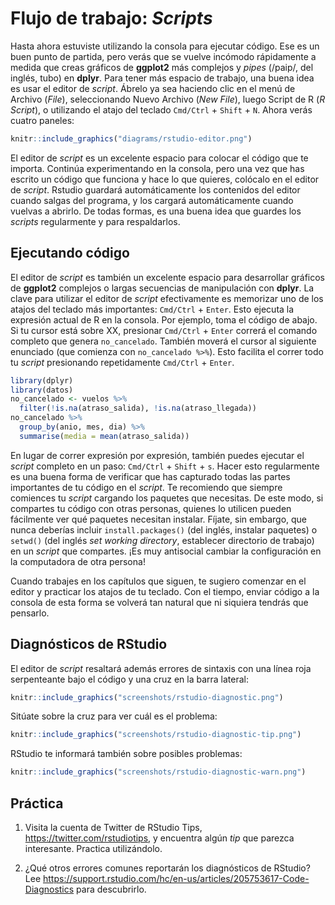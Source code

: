 # Flujo de trabajo: *Scripts*

Hasta ahora estuviste utilizando la consola para ejecutar código. Ese es un buen punto de partida, pero verás que se vuelve incómodo rápidamente a medida que creas gráficos de **ggplot2** más complejos y *pipes* (/paip/, del inglés, tubo) en **dplyr**. Para tener más espacio de trabajo, una buena idea es usar el editor de *script*. Ábrelo ya sea haciendo clic en el menú de Archivo (*File*), seleccionando Nuevo Archivo (*New File*), luego Script de R (*R Script*), o utilizando el atajo del teclado `Cmd/Ctrl` + `Shift` + `N`. Ahora verás cuatro paneles: 
```r
knitr::include_graphics("diagrams/rstudio-editor.png")
```
El editor de *script* es un excelente espacio para colocar el código que te importa. Continúa experimentando en la consola, pero una vez que has escrito un código que funciona y hace lo que quieres, colócalo en el editor de *script*. Rstudio guardará automáticamente los contenidos del editor cuando salgas del programa, y los cargará automáticamente cuando vuelvas a abrirlo. De todas formas, es una buena idea que guardes los *scripts* regularmente y para respaldarlos.


## Ejecutando código


El editor de *script* es también un excelente espacio para desarrollar gráficos de **ggplot2** complejos o largas secuencias de manipulación con **dplyr**. La clave para utilizar el editor de *script* efectivamente es memorizar uno de los atajos del teclado más importantes: `Cmd/Ctrl` + `Enter`. Esto ejecuta la expresión actual de R en la consola. Por ejemplo, toma el código de abajo. Si tu cursor está sobre XX, presionar `Cmd/Ctrl` + `Enter` correrá el comando completo que genera `no_cancelado`. También moverá el cursor al siguiente enunciado (que comienza con `no_cancelado %>%`). Esto facilita el correr todo tu *script* presionando repetidamente `Cmd/Ctrl` + `Enter`.


```r
library(dplyr)
library(datos)
no_cancelado <- vuelos %>% 
  filter(!is.na(atraso_salida), !is.na(atraso_llegada))
no_cancelado %>% 
  group_by(anio, mes, dia) %>% 
  summarise(media = mean(atraso_salida))
```

En lugar de correr expresión por expresión, también puedes ejecutar el *script* completo en un paso: `Cmd/Ctrl` + `Shift` + `s`. Hacer esto regularmente es una buena forma de verificar que has capturado todas las partes importantes de tu código en el *script*.
Te recomiendo que siempre comiences tu *script* cargando los paquetes que necesitas. De este modo, si compartes tu código con otras personas, quienes lo utilicen pueden fácilmente ver qué paquetes necesitan instalar. Fíjate, sin embargo, que nunca deberías incluir `install.packages()` (del inglés, instalar paquetes)  o `setwd()` (del inglés  *set working directory*, establecer directorio de trabajo) en un *script* que compartes. ¡Es muy antisocial cambiar la configuración en la computadora de otra persona!

Cuando trabajes en los capítulos que siguen, te sugiero comenzar en el editor y practicar los atajos de tu teclado.  Con el tiempo, enviar código a la consola de esta forma se volverá tan natural que ni siquiera tendrás que pensarlo.


## Diagnósticos de RStudio

El editor de *script* resaltará además errores de sintaxis con una línea roja serpenteante bajo el código y una cruz en la barra lateral:   

```r
knitr::include_graphics("screenshots/rstudio-diagnostic.png")
```

Sitúate sobre la cruz para ver cuál es el problema: 

```r
knitr::include_graphics("screenshots/rstudio-diagnostic-tip.png")
```

RStudio te informará también sobre posibles problemas:

```r
knitr::include_graphics("screenshots/rstudio-diagnostic-warn.png")
```

## Práctica

1.  Visita la cuenta de Twitter de RStudio Tips, <https://twitter.com/rstudiotips>, y encuentra algún *tip* que parezca interesante. Practica utilizándolo.

2. ¿Qué otros errores comunes reportarán los diagnósticos de RStudio? Lee <https://support.rstudio.com/hc/en-us/articles/205753617-Code-Diagnostics> para descubrirlo.
